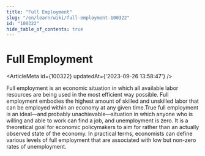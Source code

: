 ```yaml
---
title: "Full Employment"
slug: "/en/learn/wiki/full-employment-100322"
id: "100322"
hide_table_of_contents: true
---
```



# Full Employment

<ArticleMeta id={100322} updatedAt={'2023-09-26 13:58:47'} />
<div className='border-solid border-b border-t-0 my-4 border-[var(--ifm-color-gray-300)]' />

Full employment is an economic situation in which all available labor resources are being used in the most efficient way possible. Full employment embodies the highest amount of skilled and unskilled labor that can be employed within an economy at any given time.True full employment is an ideal—and probably unachievable—situation in which anyone who is willing and able to work can find a job, and unemployment is zero. It is a theoretical goal for economic policymakers to aim for rather than an actually observed state of the economy. In practical terms, economists can define various levels of full employment that are associated with low but non-zero rates of unemployment.
